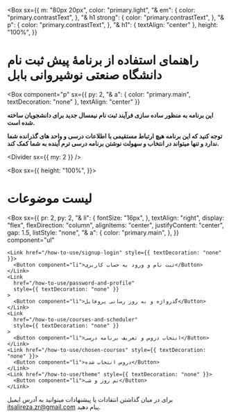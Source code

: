 
<Box
  sx={{
    m: "80px 20px",
    color: "primary.light",
    "& em": {
      color: "primary.contrastText",
    },
    "& h1 strong": {
      color: "primary.contrastText",
    },
    "& p": {
      color: "primary.contrastText",
    },
    "& h1": {
      textAlign: "center"
    },
    height: "100%",
  }}
>
  # راهنمای استفاده از برنامۀ **پیش ثبت نام** دانشگاه **صنعتی نوشیروانی بابل**
  <Box 
    component="p" 
    sx={{
        py: 2,
        "& a": {
            color: "primary.main",
            textDecoration: "none"
        },
        textAlign: "center"
    }}
  >
 **این برنامه به منظور ساده سازی فرآیند ثبت نام نیمسال جدید برای دانشجویان ساخته شده است.**

**توجه کنید که این برنامه هیچ ارتباط مستقیمی با اطلاعات درسی و واحد های گذرانده شما ندارد و تنها میتواند در انتخاب و سهولت نوشتن برنامه درسی ترم آینده به شما کمک کند.**

<Divider sx={{ my: 2 }} />


<Box sx={{
  height: "100%",
}}>

# لیست موضوعات

  <Box
    sx={{
      pr: 2,
      py: 2,
      "& li": {
        fontSize: "16px",
      },
      textAlign: "right",
      display: "flex",
      flexDirection: "column",
      alignItems: "center",
      justifyContent: "center",
      gap: 1.5,
      listStyle: "none",
      "& a": {
        color: "primary.main",
      },
    }}
    component="ul"
  >
    <Link href="/how-to-use/signup-login" style={{ textDecoration: "none" }}>
      <Button component="li">ثبت نام و ورود به حساب کاربری</Button>
    </Link>
    <Link
      href="/how-to-use/password-and-profile"
      style={{ textDecoration: "none" }}
    >
      <Button component="li">گذرواژه و به روز رسانی پروفایل</Button>
    </Link>
    <Link
      href="/how-to-use/courses-and-scheduler"
      style={{ textDecoration: "none" }}
    >
      <Button component="li">انتخاب دروس و تعریف برنامه درسی</Button>
    </Link>
    <Link href="/how-to-use/chosen-courses" style={{ textDecoration: "none" }}>
      <Button component="li">دروس انتخاب شده</Button>
    </Link>
    <Link href="/how-to-use/theme" style={{ textDecoration: "none" }}>
      <Button component="li">تم روز و شب</Button>
    </Link>
  </Box>
</Box>
</Box>

</Box>
<Box component="footer" sx={{
  position: "fixed",
  bottom: 10,
  left: 0,
  right:0,
  p: 2,
  borderTop: "1px solid rgba(255, 255, 255, 0.12)"
}}>
برای در میان گذاشتن انتقادات یا پیشنهادات میتوانید به آدرس ایمیل <a style={{color: "#3f50b5"}} href="mailto:itsalireza.zr@gmail.com">itsalireza.zr@gmail.com</a> پیام دهید.
</Box>

